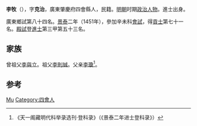 {{Otheruses|李牧 (消歧义)}}

'''李牧'''（{{bd|1423年||？}}），字'''克治'''，廣東肇慶府四會縣人，民籍。[[明朝|明朝]]时期[[政治人物|政治人物]]。進士出身。

廣東鄉試第八十四名。[[景泰|景泰]]二年（1451年），參加辛未科[[會試|會試]]，得[[貢士|貢士]]第七十一名。[[殿試|殿試]]登[[進士|進士]]第三甲第五十三名。

== 家族 ==
曾祖父[[李與立|李與立]]。祖父[[李則誠|李則誠]]。父亲[[李瓊|李瓊]]<ref>《天一阁藏明代科举录选刊·登科录》（《景泰二年进士登科录》）</ref>。

== 参考 ==
{{reflist}}

{{明朝人物小作品}}
{{景泰二年辛未科殿試金榜}}

{{Authority control}}
{{DEFAULTSORT:Li李}}
[[Category:李姓|Mu]]
[[Category:四會人|Category:四會人]]